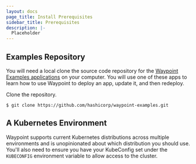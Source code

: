 ```yaml
---
layout: docs
page_title: Install Prerequisites
sidebar_title: Prerequisites
description: |-
  Placeholder
---
```


<!-- Make this a partial -->

## Examples Repository

You will need a local clone the source code repository for the [Waypoint Examples applications](https://github.com/hashicorp/waypoint-examples) on your computer. You will use one of these apps to learn how to use Waypoint to deploy an app, update it, and then redeploy.

Clone the repository.

```shell
$ git clone https://github.com/hashicorp/waypoint-examples.git
```

## A Kubernetes Environment

Waypoint supports current Kubernetes distributions across multiple environments and is unopinionated about which distribution you should use. You'll also need to ensure you have your KubeConfig set under the `KUBECONFIG` environment variable to allow access to the cluster.

<!-- End partial -->
